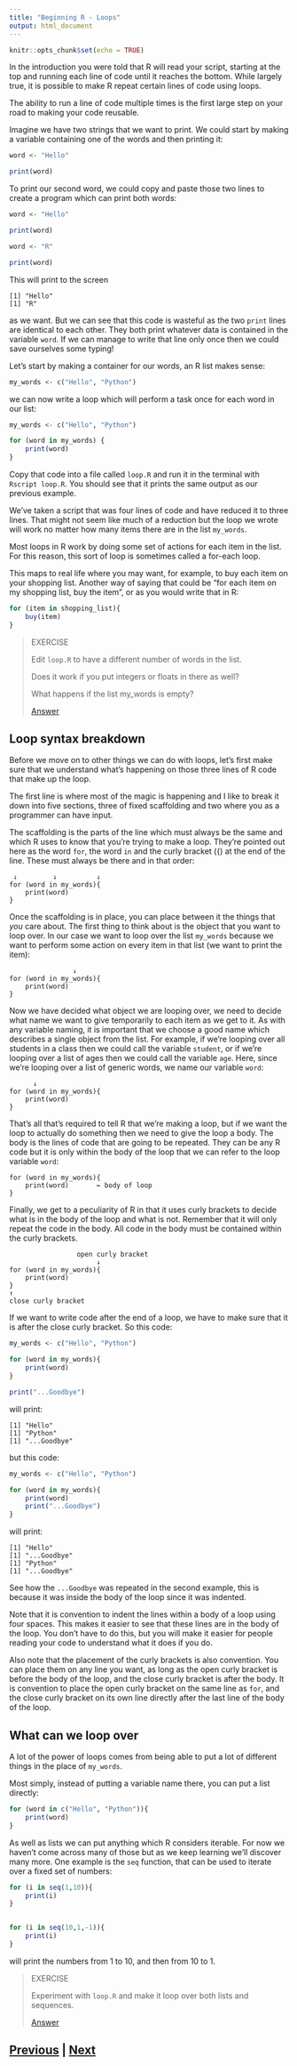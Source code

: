```yaml
---
title: "Beginning R - Loops"
output: html_document
---
```


```r
knitr::opts_chunk$set(echo = TRUE)
```

In the introduction you were told that R will read your script, starting at the 
top and running each line of code until it reaches the bottom. While largely true, 
it is possible to make R repeat certain lines of code using loops.

The ability to run a line of code multiple times is the first large step on 
your road to making your code reusable.

Imagine we have two strings that we want to print. We could start by making 
a variable containing one of the words and then printing it:

```R
word <- "Hello"

print(word)
```

To print our second word, we could copy and paste those two lines to 
create a program which can print both words:

```R
word <- "Hello"

print(word)

word <- "R"

print(word)
```

This will print to the screen

```
[1] "Hello"
[1] "R"
```

as we want. But we can see that this code is wasteful as the two `print` lines 
are identical to each other. They both print whatever data is contained in the 
variable `word`. If we can manage to write that line only once then we could 
save ourselves some typing!

Let's start by making a container for our words, an R list makes sense:

```R
my_words <- c("Hello", "Python")
```

we can now write a loop which will perform a task once for each word in our list:

```R
my_words <- c("Hello", "Python")

for (word in my_words) {
    print(word)
}
```

Copy that code into a file called `loop.R` and run it in the terminal with 
`Rscript loop.R`. You should see that it prints the same output as our previous example.

We've taken a script that was four lines of code and have reduced it to three lines. 
That might not seem like much of a reduction but the loop we wrote will work no 
matter how many items there are in the list `my_words`.

Most loops in R work by doing some set of actions for each item in the list. 
For this reason, this sort of loop is sometimes called a for-each loop.

This maps to real life where you may want, for example, to buy each item on 
your shopping list. Another way of saying that could 
be "for each item on my shopping list, buy the item", or as you would write 
that in R:

```R
for (item in shopping_list){
    buy(item)
}
```

> EXERCISE
>
> Edit `loop.R` to have a different number of words in the list.
> 
> Does it work if you put integers or floats in there as well?
>
> What happens if the list my_words is empty?
>
> [Answer](loops_answer01.html)

## Loop syntax breakdown

Before we move on to other things we can do with loops, let's first make sure 
that we understand what's happening on those three lines of R code that make up the loop.

The first line is where most of the magic is happening and I like to break it down 
into five sections, three of fixed scaffolding and two where you as a programmer can have input.

The scaffolding is the parts of the line which must always be the same and 
which R uses to know that you're trying to make a loop. They're pointed out 
here as the word `for`, the word `in` and the curly bracket ({) at the end of the line. 
These must always be there and in that order:

```
 ↓         ↓          ↓
for (word in my_words){
    print(word)
}
```

Once the scaffolding is in place, you can place between it the things that *you* 
care about. The first thing to think about is the object that you want to loop over. 
In our case we want to loop over the list `my_words` because we want to perform 
some action on every item in that list (we want to print the item):

```
                ↓
for (word in my_words){
    print(word)
}
```

Now we have decided what object we are looping over, we need to decide what 
name we want to give temporarily to each item as we get to it. As with 
any variable naming, it is important that we choose a good name which 
describes a single object from the list. For example, if we're looping 
over all students in a class then we could call the variable `student`, 
or if we're looping over a list of ages then we could call the variable `age`. 
Here, since we're looping over a list of generic words, we name our variable `word`:

```
      ↓
for (word in my_words){
    print(word)
}
```

That's all that's required to tell R that we're making a loop, but if we want 
the loop to actually do something then we need to give the loop a body. 
The body is the lines of code that are going to be repeated. They can be 
any R code but it is only within the body of the loop that we can refer 
to the loop variable `word`:

```
for (word in my_words){
    print(word)       ← body of loop
}
```

Finally, we get to a peculiarity of R in that it uses curly brackets to decide 
what is in the body of the loop and what is not. Remember that it will 
only repeat the code in the body. All code in the body must be 
contained within the curly brackets.

```
                 open curly bracket
                      ↓
for (word in my_words){
    print(word)
}
↑
close curly bracket
```

If we want to write code after the end of a loop, we have to make sure that 
it is after the close curly bracket. So this code:

```R
my_words <- c("Hello", "Python")

for (word in my_words){
    print(word)
}

print("...Goodbye")
```

will print:

```
[1] "Hello"
[1] "Python"
[1] "...Goodbye"
```

but this code:

```R
my_words <- c("Hello", "Python")

for (word in my_words){
    print(word)
    print("...Goodbye")
}
```

will print:

```
[1] "Hello"
[1] "...Goodbye"
[1] "Python"
[1] "...Goodbye"
```

See how the `...Goodbye` was repeated in the second example, this is because 
it was inside the body of the loop since it was indented.

Note that it is convention to indent the lines within a body of a loop using 
four spaces. This makes it easier to see that these lines are in the body 
of the loop. You don't have to do this, but you will make it easier for 
people reading your code to understand what it does if you do.

Also note that the placement of the curly brackets is also convention. 
You can place them on any line you want, as long as the open curly bracket
is before the body of the loop, and the close curly bracket is after
the body. It is convention to place the open curly bracket on the 
same line as `for`, and the close curly bracket on its own line directly
after the last line of the body of the loop.

## What can we loop over

A lot of the power of loops comes from being able to put a lot of different things 
in the place of `my_words`.

Most simply, instead of putting a variable name there, you can put a list directly:

```R
for (word in c("Hello", "Python")){
    print(word)
}
```

As well as lists we can put anything which R considers iterable. 
For now we haven't come across many of those but as we keep learning 
we'll discover many more. One example is the `seq` function, that can 
be used to iterate over a fixed set of numbers:

```R
for (i in seq(1,10)){
    print(i)
}


for (i in seq(10,1,-1)){
    print(i)
}
```

will print the numbers from 1 to 10, and then from 10 to 1.

> EXERCISE
> 
> Experiment with `loop.R` and make it loop over both lists and sequences.
>
> [Answer](loops_answer02.html)

## [Previous](lists.html) | [Next](conditionals.html)

